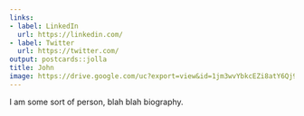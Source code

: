 ```yaml
---
links:
- label: LinkedIn
  url: https://linkedin.com/
- label: Twitter
  url: https://twitter.com/
output: postcards::jolla
title: John
image: https://drive.google.com/uc?export=view&id=1jm3wvYbkcEZi8atY6Qj9ItyZbUiOVKA7
---
```


I am some sort of person, blah blah biography.
